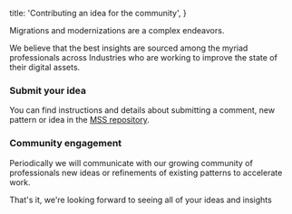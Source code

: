 
  title: 'Contributing an idea for the community',
}


Migrations and modernizations are a complex endeavors.

We believe that the best insights are sourced among the myriad professionals across Industries who are working to improve the state of their digital assets. 

### Submit your idea

You can find instructions and details about submitting a comment, new pattern or idea in the  [MSS repository](https://example.com).

### Community engagement

Periodically we will communicate with our growing community of professionals new ideas or refinements of existing patterns to accelerate work.


That's it, we're looking forward to seeing all of your ideas and insights
